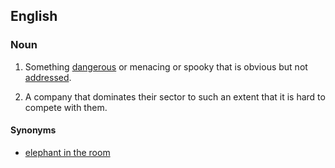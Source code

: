 ==English==

===Noun===
{{en-noun|sg=800-[[pound]] [[gorilla]]}}

# {{idiom}} Something [[dangerous]] or menacing or spooky that is obvious but not [[address]]ed.
# {{idiom}} A company that dominates their sector to such an extent that it is hard to compete with them.

====Synonyms====
* [[elephant in the room]]